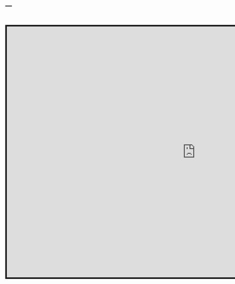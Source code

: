 ---
---
<link rel="stylesheet" href="styles.css" type="text/css">
<br>

<iframe src="https://utrecht-university.shinyapps.io/elicitation/" style="border: 5px solid; width: 1200px; height: 800px;"></iframe>